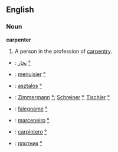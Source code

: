 ==English==
===Noun===
'''carpenter'''
#A person in the profession of [[carpentry]].

*{{ar}}: [[نجار]] [[:ar:نجار|°]]
*{{fr}}: [[menuisier]] [[:fr:menuisier|°]]
*{{hu}}: [[asztalos]] [[:hu:asztalos|°]] 
*{{de}}: [[Zimmermann]] [[:de:Zimmermann|°]]; [[Schreiner]] [[:de:Schreiner|°]], [[Tischler]] [[:de:Tischler|°]]
*{{it}}: [[falegname]] [[:it:falegname|°]]
*{{pt}}: [[marceneiro]] [[:pt:marceneiro|°]]
*{{es}}: [[carpintero]] [[:es:carpintero|°]]
*{{ru}}: [[плотник]] [[:ru:плотник|°]]